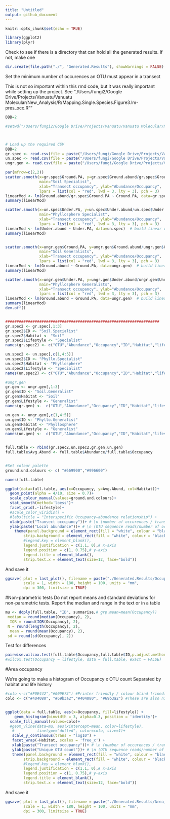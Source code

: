 ```yaml
---
title: "Untitled"
output: github_document
---
```


```r
knitr::opts_chunk$set(echo = TRUE)
```

```r
library(ggplot2)
library(plyr)
```

Check to see if there is a directory that can hold all the generated results. If not, make one
```r
dir.create(file.path("./", "Generated.Results"), showWarnings = FALSE)
```



Set the minimum number of occurences an OTU must appear in a transect

This is not so important within this rmd code, but it was really important while setting up the project. 
See "./Users/fungi2/Google Drive/Projects/Vanuatu/Vanuatu Molecular/New_Analysis/R/Mapping.Single.Species.Figure3.lm-pres_occ.R""
```r
BBB=2
```

```r
#setwd("/Users/fungi2/Google Drive/Projects/Vanuatu/Vanuatu Molecular/New_Analysis/R")



# Load up the required CSV
BBB=2
gr.spec <- read.csv(file = paste("/Users/fungi/Google Drive/Projects/Vanuatu/Vanuatu Molecular/New_Analysis/R/Mapping.single.sp/Mantel.0.05/Patch.occupancy/special.grnd.",BBB,".occur.results.csv"), header = TRUE)
un.spec <- read.csv(file = paste("/Users/fungi/Google Drive/Projects/Vanuatu/Vanuatu Molecular/New_Analysis/R/Mapping.single.sp/Mantel.0.05/Patch.occupancy/special.undr.",BBB,".occur.results.csv"), header = TRUE)
ungr.gen <- read.csv(file = paste("/Users/fungi/Google Drive/Projects/Vanuatu/Vanuatu Molecular/New_Analysis/R/Mapping.single.sp/Mantel.0.05/Patch.occupancy/gen.grnd.undr.",BBB,".occur.results.csv"), header = TRUE)

par(mfrow=c(2,2))
scatter.smooth(x=gr.spec$Ground.PA, y=gr.spec$Ground.abund/gr.spec$Ground.PA, 
               main="Soil Specialist", 
               xlab="Transect occupancy", ylab="Abundance/Occupancy",
               lpars = list(col = "red", lwd = 3, lty = 3), pch = 3) 
linearMod <- lm(Ground.abund/gr.spec$Ground.PA ~ Ground.PA, data=gr.spec)  # build linear regression model on full data
summary(linearMod)

scatter.smooth(x=un.spec$Under.PA, y=un.spec$Under.abund/un.spec$Under.PA, 
               main="Phyllosphere Specialist", 
               xlab="Transect occupancy", ylab="Abundance/Occupancy",
               lpars = list(col = "red", lwd = 3, lty = 3), pch = 3) 
linearMod <- lm(Under.abund ~ Under.PA, data=un.spec)  # build linear regression model on full data
summary(linearMod)


scatter.smooth(x=ungr.gen$Ground.PA, y=ungr.gen$Ground.abund/ungr.gen$Ground.PA, 
               main="Soil Generalists", 
               xlab="Transect occupancy", ylab="Abundance/Occupancy",
               lpars = list(col = "red", lwd = 3, lty = 3), pch = 3) 
linearMod <- lm(Ground.abund ~ Ground.PA, data=ungr.gen)  # build linear regression model on full data
summary(linearMod)

scatter.smooth(x=ungr.gen$Under.PA, y=ungr.gen$Under.abund/ungr.gen$Under.PA,
               main="Phyllosphere Generalists", 
               xlab="Transect occupancy", ylab="Abundance/Occupancy",
               lpars = list(col = "red", lwd = 3, lty = 3), pch = 3) 
linearMod <- lm(Ground.abund ~ Ground.PA, data=ungr.gen)  # build linear regression model on full data
summary(linearMod)
dev.off()


####################################################################
gr.spec2 <- gr.spec[,1:3]
gr.spec2$ID <- "Soil.Specialist"
gr.spec2$Habitat <- "Soil"
gr.spec2$Lifestyle <- "Specialist"
names(gr.spec2) <- c("OTU","Abundance","Occupancy","ID","Habitat","lifestyle")

un.spec2 <- un.spec[,c(1,4:5)]
un.spec2$ID <- "Phyllo.Specialist"
un.spec2$Habitat <- "Phyllosphere"
un.spec2$Lifestyle <- "Specialist"
names(un.spec2) <- c("OTU","Abundance","Occupancy","ID","Habitat","lifestyle")

#ungr.gen 
gr.gen <- ungr.gen[,1:3]
gr.gen$ID <- "Soil.Generalist"
gr.gen$Habitat <- "Soil"
gr.gen$Lifestyle <- "Generalist"
names(gr.gen) <-  c("OTU","Abundance","Occupancy","ID","Habitat","lifestyle")

un.gen <- ungr.gen[,c(1,4:5)]
un.gen$ID <- "Phyllo.Generalist"
un.gen$Habitat <- "Phyllosphere"
un.gen$Lifestyle <- "Generalist"
names(un.gen) <-  c("OTU","Abundance","Occupancy","ID","Habitat","lifestyle")


full.table <- rbind(gr.spec2,un.spec2,gr.gen,un.gen)
full.table$Avg.Abund <- full.table$Abundance/full.table$Occupancy


#Set colour palette
ground.und.colours <- c( "#669900","#996600")

names(full.table)
```

```r
ggplot(data=full.table, aes(x=Occupancy, y=Avg.Abund, col=Habitat))+
  geom_point(alpha = 4/10, size = 0.7)+
  scale_colour_manual(values=ground.und.colours)+
  stat_smooth(method='loess')+
  facet_grid(.~lifestyle)+
  #scale_color_viridis() +
  #labs(title = "Interspecific Occupancy–abundance relationship") +
  xlab(paste("Transect occupancy"))+ # \n (number of occurences / transect)")) +
  ylab(paste("Local abundance"))+ # \n (OTU sequence reads/number of occurences)")) +
    theme(panel.background = element_rect(fill = "white", colour = "black"),
        strip.background = element_rect(fill = "white", colour = "black"),
        #legend.key = element_blank(),
        legend.justification = c(1.1, 0),# x-axis 
        legend.position = c(1, 0.75),# y-axis
        legend.title = element_blank(),
        strip.text.x = element_text(size=12, face="bold"))

```

And save it 
```r
ggsave( plot = last_plot(), filename = paste("./Generated.Results/Occupancy_abundance.MinTransectOccur",BBB,".pdf"), device = NULL, path = NULL,
        scale = 1, width = 180, height = 100, units = "mm", 
        dpi = 300, limitsize = TRUE)
```

#Non-parametric tests
Do not report means and standard deviations for non-parametric tests. Report the median
and range in the text or in a table


```r

mu <- ddply(full.table, "ID", summarise,# grp.mean=mean(Occupancy))
 median = round(median(Occupancy), 2),
  IQR = round(IQR(Occupancy), 2),
 N = round(length(Occupancy), 2),
  mean = round(mean(Occupancy), 2),
 sd = round(sd(Occupancy), 2))

```
Test for differences
```r

pairwise.wilcox.test(full.table$Occupancy,full.table$ID,p.adjust.method = "BH")
#wilcox.test(Occupancy ~ lifestyle, data = full.table, exact = FALSE)
```


#Area occupancy 

We're going to make a histogram of Occupancy x OTU count 
Separated by habitat and life history 


```r
#colo <-c("#F0E442","#009E73") #Printer friendly / colour blind frinedly colours 
colo <- c("#404080", "#69b3a2","#404080", "#69b3a2") #These are also nice 


ggplot(data = full.table, aes(x=Occupancy, fill=lifestyle)) +
    geom_histogram(binwidth = 3, alpha=0.3, position = 'identity')+
  scale_fill_manual(values=colo)+
  #geom_vline(data=mu, aes(xintercept=mean, color=lifestyle),
   #          linetype="dotted", color=colo, size=1)+
   scale_y_continuous(trans = "log10") +
   facet_wrap(~Habitat, scales = 'free_x') +
   xlab(paste("Transect occupancy"))+ # \n (number of occurences / transect)")) +
   ylab(paste("Unique OTU count"))+ # \n (OTU sequence reads/number of occurences)")) +
   theme(panel.background = element_rect(fill = "white", colour = "black"),
        strip.background = element_rect(fill = "white", colour = "black"),
        #legend.key = element_blank(),
        legend.justification = c(1.1, 0),# x-axis 
        legend.position = c(1, 0.75),# y-axis
        legend.title = element_blank(),
        strip.text.x = element_text(size=12, face="bold"))

```


And save it 
```r
ggsave( plot = last_plot(), filename = paste("./Generated.Results/Area_occurence.pdf"), device = NULL, path = NULL,
        scale = 1, width = 180, height = 100, units = "mm", 
        dpi = 300, limitsize = TRUE)
```





